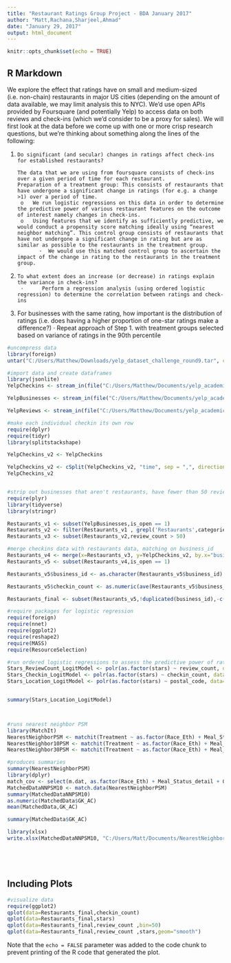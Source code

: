 ```yaml
---
title: "Restaurant Ratings Group Project - BDA January 2017"
author: "Matt,Rachana,Sharjeel,Ahmad"
date: "January 29, 2017"
output: html_document
---
```


```r
knitr::opts_chunk$set(echo = TRUE)
```

## R Markdown

We explore the effect that ratings have on small and medium-sized (i.e. non-chain) restaurants in major US cities (depending on the amount of data available, we may limit analysis this to NYC). We'd use open APIs provided by Foursquare (and potentially Yelp) to access data on both reviews and check-ins (which we'd consider to be a proxy for sales). We will first look at the data before we come up with one or more crisp research questions, but we're thinking about something along the lines of the following:
 
1.     Do significant (and secular) changes in ratings affect check-ins for established restaurants?
 
       The data that we are using from foursquare consists of check-ins over a given period of time for each restaurant.
       Preparation of a treatment group: This consists of restaurants that have undergone a significant change in ratings (for e.g. a change >1) over a period of time.
        o   We run logistic regressions on this data in order to determine the predictive power of various restaurant features on the outcome of interest namely changes in check-ins.
        o   Using features that we identify as sufficiently predictive, we would conduct a propensity score matching ideally using “nearest neighbor matching”. This control group consists of restaurants that have not undergone a significant change in rating but are as similar as possible to the restaurants in the treatment group.
              ·  We would use this matched control group to ascertain the impact of the change in rating to the restaurants in the treatment group.
 
2.     To what extent does an increase (or decrease) in ratings explain the variance in check-ins? 
        ·      Perform a regression analysis (using ordered logistic regression) to determine the correlation between ratings and check-ins
 
3. For businesses with the same rating, how important is the distribution of ratings (i.e. does having a higher proportion of one-star ratings make a difference?) 
        ·      Repeat approach of Step 1. with treatment groups selected based on variance of ratings in the 90th percentile

```r

#uncompress data
library(foreign)
untar("C:/Users/Matthew/Downloads/yelp_dataset_challenge_round9.tar", compressed = "none", exdir ="C:/Users/Matthew/Documents")

#import data and create dataframes 
library(jsonlite)
YelpCheckins <- stream_in(file("C:/Users/Matthew/Documents/yelp_academic_dataset_checkin.json"),pagesize = 500)

YelpBusinesses <- stream_in(file("C:/Users/Matthew/Documents/yelp_academic_dataset_business.json"),pagesize = 500)

YelpReviews <- stream_in(file("C:/Users/Matthew/Documents/yelp_academic_dataset_review.json"),pagesize = 500)

#make each individual checkin its own row
require(dplyr)
require(tidyr)
library(splitstackshape)

YelpCheckins_v2 <- YelpCheckins

YelpCheckins_v2 <- cSplit(YelpCheckins_v2, "time", sep = ",", direction = "long")
YelpCheckins_v2


#strip out businesses that aren't restaurants, have fewer than 50 reviews, or are no longer active
require(plyr)
library(tidyverse)
library(stringr)

Restaurants_v1 <- subset(YelpBusinesses,is_open == 1)
Restaurants_v2 <- filter(Restaurants_v1 , grepl('Restaurants',categories))
Restaurants_v3 <- subset(Restaurants_v2,review_count > 50)

#merge checkins data with restaurants data, matching on business_id
Restaurants_v4 <- merge(x=Restaurants_v3, y=YelpCheckins_v2, by.x="business_id", by.y="business_id", all=TRUE)
Restaurants_v5 <- subset(Restaurants_v4,is_open == 1)

Restaurants_v5$business_id <- as.character(Restaurants_v5$business_id)

Restaurants_v5$checkin_count <- as.numeric(ave(Restaurants_v5$business_id, Restaurants_v5$business_id, FUN = length))

Restaurants_final <- subset(Restaurants_v5,!duplicated(business_id),-c(17))

#require packages for logistic regression
require(foreign)
require(nnet)
require(ggplot2)
require(reshape2)
require(MASS)
require(ResourceSelection)

#run ordered logistic regressions to assess the predictive power of rating, number of ratings, and location on restaurant checkins within the past year
Stars_ReviewCount_LogitModel <- polr(as.factor(stars) ~ review_count, data=Restaurants_final, Hess = TRUE)
Stars_Checkin_LogitModel <- polr(as.factor(stars) ~ checkin_count, data=Restaurants_final, Hess = TRUE)
Stars_Location_LogitModel <- polr(as.factor(stars) ~ postal_code, data=Restaurants_final, Hess = TRUE)


summary(Stars_Location_LogitModel)



#runs nearest neighbor PSM
library(MatchIt)
NearestNeighborPSM <- matchit(Treatment ~ as.factor(Race_Eth) + Meal_Status_detail + Gender + Special_Ed , data = FinalMatchedDataSet, method = "nearest", distance ="logit")
NearestNeighbor10PSM <- matchit(Treatment ~ as.factor(Race_Eth) + Meal_Status_detail + Gender + Special_Ed , data = FinalMatchedDataSet, method = "nearest", distance ="logit",ratio=10)
NearestNeighbor30PSM <- matchit(Treatment ~ as.factor(Race_Eth) + Meal_Status_detail + Gender + Special_Ed , data = FinalMatchedDataSet, method = "nearest", distance ="logit",ratio=30)

#produces summaries
summary(NearestNeighborPSM)
library(dplyr)
match_cov <- select(m.dat, as.factor(Race_Eth) + Meal_Status_detail + Gender + Special_Ed)
MatchedDataNNPSM10 <- match.data(NearestNeighborPSM)
summary(MatchedDataNNPSM10)
as.numeric(MatchedData$GK_AC)
mean(MatchedData,GK_AC)

summary(MatchedData$GK_AC)

library(xlsx)
write.xlsx(MatchedDataNNPSM10, "C:/Users/Matt/Documents/NearestNeighbordPSM10.xlsx")






```

## Including Plots


```r

#visualize data
require(ggplot2)
qplot(data=Restaurants_final,checkin_count)
qplot(data=Restaurants_final,stars)
qplot(data=Restaurants_final,review_count ,bin=50)
qplot(data=Restaurants_final,review_count ,stars,geom="smooth")


```

Note that the `echo = FALSE` parameter was added to the code chunk to prevent printing of the R code that generated the plot.
